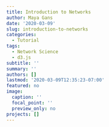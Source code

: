 ```yaml
---
title: Introduction to Networks
author: Maya Gans
date: '2020-03-09'
slug: introduction-to-networks
categories:
  - Tutorial
tags:
  - Network Science
  - d3.js
subtitle: ''
summary: ''
authors: []
lastmod: '2020-03-09T12:35:23-07:00'
featured: no
image:
  caption: ''
  focal_point: ''
  preview_only: no
projects: []
---
```


